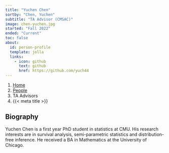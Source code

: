 ```yaml
---
title: "Yuchen Chen"
sortby: "Chen, Yuchen"
subtitle: "TA Advisor (CMSAC)"
image: chen-yuchen.jpg
started: "Fall 2022"
ended: "Current"
toc: false
about:
  id: person-profile
  template: jolla
  links:
    - icon: github
      text: github
      href: https://github.com/yuch44
---
```


```{=html}
<nav aria-label="breadcrumb">
  <ol class="breadcrumb">
    <li class="breadcrumb-item"><a href="../../index.html">Home</a></li>
    <li class="breadcrumb-item"><a href="../../people.html">People</a></li>
    <li class="breadcrumb-item active">TA Advisors</li>
    <li class="breadcrumb-item active" aria-current="page">{{< meta title >}}</li>
  </ol>
</nav>
```

:::{#person-profile}
:::

## Biography

Yuchen Chen is a first year PhD student in statistics at CMU. His research
interests are in survival analysis, semi-parametric statistics and
distribution-free inference. He received a BA in Mathematics at the University
of Chicago.
